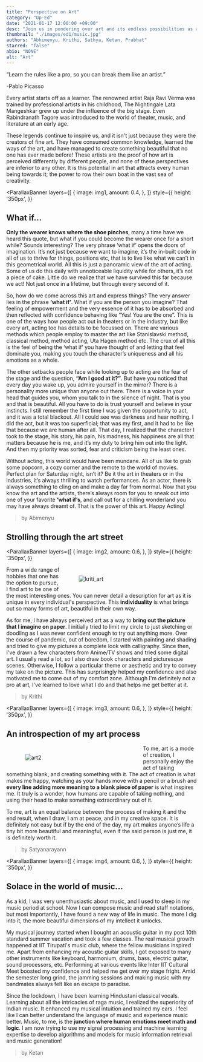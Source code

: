 ```yaml
---
title: "Perspective on Art"
category: "Op-Ed"
date: "2021-01-17 12:00:00 +09:00"
desc: "Join us in pondering over art and its endless possibilities as a few budding artists talk about what art means to them.."
thumbnail: "./images/ed1/music.jpg"
authors: "Abhimenyu, Krithi, Sathya, Ketan, Prabhat"
starred: "false"
abio: "NONE"
alt: "Art"
---
```




<p style={{fontFamily: '"Merriweather", serif'}}>“Learn the rules like a pro, so you can break them like an artist.”</p>
<GlobalStyle/>
<p>-Pablo Picasso</p>

Every artist starts off as a learner. The renowned artist Raja Ravi Verma was trained by professional artists in his childhood, The Nightingale Lata Mangeshkar grew up under the influence of the big stage. Even Rabindranath Tagore was introduced to the world of theater, music, and literature at an early age.

These legends continue to inspire us, and it isn't just because they were the creators of fine art. They have consumed common knowledge, learned the ways of the art, and have managed to create something beautiful that no one has ever made before! These artists are the proof of how art is perceived differently by different people, and none of these perspectives are inferior to any other. It is this potential in art that attracts every human being towards it; the power to row their own boat in the vast sea of creativity.

<ParallaxBanner
    layers={[
        {
            image: img1,
            amount: 0.4,
        },
    ]}
    style={{
        height: '350px',
    }}
>
</ParallaxBanner>

## What if...

**Only the wearer knows where the shoe pinches**, many a time have we heard this quote, but what if you could become the wearer once for a short while? Sounds interesting? The very phrase ‘what if’ opens the doors of imagination. It’s not just because we want to imagine, it’s the in-built code in all of us to thrive for things, positions etc, that is to live like what we can’t in this geometrical world. All this is just a panoramic view of the art of acting. Some of us do this daily with unnoticeable liquidity while for others, it’s not a piece of cake. Little do we realize that we have survived this far because we act! Not just once in a lifetime, but through every second of it.

So, how do we come across this art and express things? The very answer lies in the phrase **‘what if’**. What if you are the person you imagine? That feeling of empowerment and the very essence of it has to be absorbed and then reflected with confidence behaving like “Yes! You are the one”. This is one of the ways how people act out in theaters or in the industry, but like every art, acting too has details to be focussed on. There are various methods which people employ to master the art like Stanislavski method, classical method, method acting, Uta Hagen method etc. The crux of all this is the feel of being the ‘what if’ you have thought of and letting that feel dominate you, making you touch the character’s uniqueness and all his emotions as a whole.

The other setbacks people face while looking up to acting are the fear of the stage and the question, **“Am I good at it?”**. But have you noticed that every day you wake up, you admire yourself in the mirror? There is a personality more unique than anyone out there. There is a voice in your head that guides you, whom you talk to in the silence of night. That is you and that is beautiful. All you have to do is trust yourself and believe in your instincts. I still remember the first time I was given the opportunity to act, and it was a total blackout. All I could see was darkness and hear nothing. I did the act, but it was too superficial; that was my first, and it had to be like that because we are human after all. That day, I realized that the character I took to the stage, his story, his pain, his madness, his happiness are all that matters because he is me, and it’s my duty to bring him out into the light. And then my priority was sorted, fear and criticism being the least ones.

Without acting, this world would have been mundane. All of us like to grab some popcorn, a cozy corner and the remote to the world of movies. Perfect plan for Saturday night, isn’t it? Be it the art in theaters or in the industries, it’s always thrilling to watch performances. As an actor, there is always something to cling on and make a day far from normal. Now that you know the art and the artists, there’s always room for you to sneak out into one of your favorite **‘what if’s**, and call out for a chilling wonderland you may have always dreamt of. That is the power of this art. Happy Acting!

 > by Abimenyu

## Strolling through the art street

<ParallaxBanner
    layers={[
        {
            image: img2,
            amount: 0.6,
        },
    ]}
    style={{
        height: '350px',
    }}
>
</ParallaxBanner>

<div>
  <figure style='float: right; margin-right: 1em; width:30vw; max-width:300px; padding: 10px;'>
    <img src="./images/art/draw.jpg" alt="kriti_art" />
  </figure>
  <div style="
    text-align: left;
    margin-bottom: var(--sizing-md);">
    <p>
      From a wide range of hobbies that one has the option to pursue, I find art to be one of the most interesting ones. You can never detail a description for art as it is unique in every individual's perspective. This <b>individuality</b> is what brings out so many forms of art, beautiful in their own way. 
    </p>
    <p>
      As for me, I have always perceived art as a way to <b>bring out the picture that I imagine on paper</b>. I initially tried to limit my circle to just sketching or doodling as I was never confident enough to try out anything more. Over the course of pandemic, out of boredom, I started with painting and shading and tried to give my pictures a complete look with calligraphy. Since then, I've drawn a few characters from Anime/TV shows and tried some digital art. I usually read a lot, so I also draw book characters and picturesque scenes. Otherwise, I follow a particular theme or aesthetic and try to convey my take on the picture. This has surprisingly helped my confidence and also motivated me to come out of my comfort zone. Although I'm definitely not a pro at art, I've learned to love what I do and that helps me get better at it.
    </p>
  </div>
</div>

 > by Krithi

<ParallaxBanner
    layers={[
        {
            image: img3,
            amount: 0.6,
        },
    ]}
    style={{
        height: '350px',
    }}
>
</ParallaxBanner>

## An introspection of my art process

<div style="clear: both;">
  <figure style='float: left; margin-right: 1em; width:30vw; max-width:300px; padding: 10px;'>
    <img src="./images/art/draw2.jpg" alt="art2" />
  </figure>
  <div style="
    text-align: left;
    margin-bottom: var(--sizing-md);">
    <p>
      To me, art is a mode of creation, I personally enjoy the act of taking something blank, and creating something with it. The act of creation is what makes me happy, watching as your hands move with a pencil or a brush and <b>every line adding more meaning to a blank piece of paper</b> is what inspires me. It truly is a wonder, how humans are capable of taking nothing, and using their head to make something extraordinary out of it. 
    </p><p>
      To me, art is an equal balance between the process of making it and the end result, when I draw, I am at peace, and in my creative space. It is definitely not easy but if by the end of the day, my art makes anyone’s life a tiny bit more beautiful and meaningful, even if the said person is just me, it is definitely worth it.
    </p>
  </div>
</div>

 > by Satyanarayann

<ParallaxBanner
    layers={[
        {
            image: img4,
            amount: 0.6,
        },
    ]}
    style={{
        height: '350px',
    }}
>
</ParallaxBanner>

 ## Solace in the world of music...

As a kid, I was very unenthusiastic about music, and I used to sleep in my music period at school. Now I can compose music and read staff notations, but most importantly, I have found a new way of life in music. The more I dig into it, the more beautiful dimensions of my intellect it unlocks.

My musical journey started when I bought an acoustic guitar in my post 10th standard summer vacation and took a few classes. The real musical growth happened at IIT Tirupati's music club, where the fellow musicians inspired me. Apart from enhancing my acoustic guitar skills, I got exposed to many other instruments like keyboard, harmonium, drums, bass, electric guitar, sound processors, etc. Performing at various events like Inter IIT Cultural Meet boosted my confidence and helped me get over my stage fright. Amid the semester long grind, the jamming sessions and making music with my bandmates always felt like an escape to paradise.  

Since the lockdown, I have been learning Hindustani classical vocals. Learning about all the intricacies of raga music, I realized the superiority of Indian music. It enhanced my musical intuition and trained my ears. I feel like I can better understand the language of music and experience music better. Music, to me, is the <b>junction where human emotions meet math and logic</b>. I am now trying to use my signal processing and machine learning expertise to develop algorithms and models for music information retrieval and music generation!

 > by Ketan
